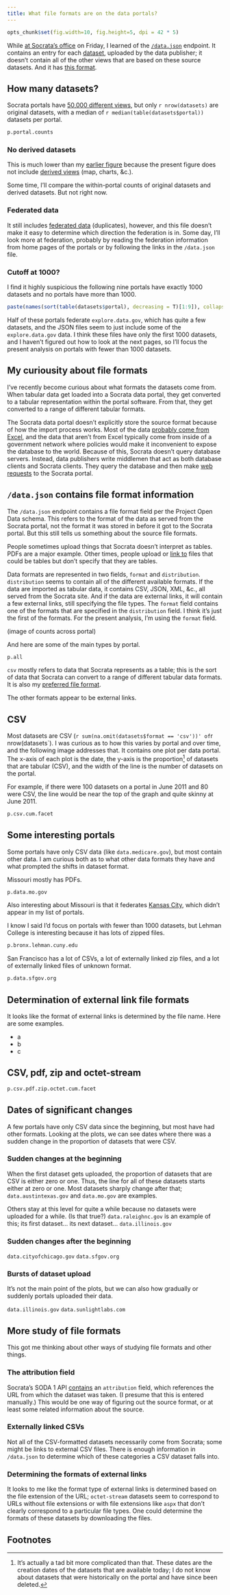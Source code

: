 ```yaml
---
title: What file formats are on the data portals?
---
```

```r
opts_chunk$set(fig.width=10, fig.height=5, dpi = 42 * 5)
```

While [at Socrata's office]() on Friday,
I learned of the [`/data.json`](https://data.oregon.gov/data.json) endpoint.
It contains an entry for each [dataset](),
uploaded by the data publisher; it doesn't contain all of the other
views that are based on these source datasets.
And it has [this format](http://project-open-data.github.io/schema/).

## How many datasets?
Socrata portals have [50,000 different views](), but only
`r nrow(datasets)` are original datasets, with a median of
`r median(table(datasets$portal))` datasets per portal.

```r
p.portal.counts
```

### No derived datasets
This is much lower than my [earlier figure]()
because the present figure does not include [derived views]() (map, charts, &c.).

Some time, I'll compare the within-portal counts of original datasets
and derived datasets. But not right now.

### Federated data
It still includes [federated data]() (duplicates),
however, and this file doesn't make it easy to determine which direction
the federation is in. Some day, I'll look more at federation, probably by 
reading the federation information from home pages of the portals
or by following the links in the `/data.json` file.

### Cutoff at 1000?
I find it highly suspicious the following nine portals have exactly 1000
datasets and no portals have more than 1000.

```r
paste(names(sort(table(datasets$portal), decreasing = T)[1:9]), collapse = '\n')
```

Half of these portals federate `explore.data.gov`, which has quite a few datasets, and the JSON
files seem to just include some of the `explore.data.gov` data. I think these
files have only the first 1000 datasets, and I haven't figured out how to look
at the next pages, so I'll focus the present analysis on portals with fewer
than 1000 datasets.

## My curiousity about file formats
I've recently become curious about what formats the datasets come from. When
tabular data get loaded into a Socrata data portal, they get converted to a
tabular representation within the portal software. From that, they get converted
to a range of different tabular formats.

The Socrata data portal doesn't explicitly store the source format because of
how the import process works. Most of the data [probably come from Excel](scraperwiki),
and the data that aren't from Excel typically come from inside of a government
network where policies would make it inconvenient to expose the database to the
world. Because of this, Socrata doesn't query database servers. Instead, data
publishers write middlemen that act as both database clients and Socrata clients.
They query the database and then make [web requests](api)
to the Socrata portal.

## `/data.json` contains file format information
The `/data.json` endpoint contains a file format field per the Project Open Data
schema. This refers to the format of the data as served from the Socrata portal,
not the format it was stored in before it got to the Socrata portal. But this
still tells us something about the source file formats.

People sometimes upload things that Socrata doesn't interpret as tables. PDFs are
a major example. Other times, people upload or [link to]()
files that could be tables but don't specify that they are tables.

Data formats are represented in two fields, `format` and `distribution`. `distribution`
seems to contain all of the different available formats. If the data are imported as
tabular data, it contains CSV, JSON, XML, &c., all served from the Socrata site.
And if the data are external links, it will contain a few external links, still
specifying the file types. The `format` field contains one of the formats that are
specified in the `distribution` field. I think it's just the first of the formats.
For the present analysis, I'm using the `format` field.

(image of counts across portal)

And here are some of the main types by portal.

```r
p.all
```

`csv` mostly refers
to data that Socrata represents as a table; this is the sort of data that Socrata
can convert to a range of different tabular data formats.
It is also my [preferred file format](http://csvsoundsystem.com).

The other formats appear to be external links.

## CSV
Most datasets are CSV (`r sum(na.omit(datasets$format == 'csv'))' of `r nrow(datasets`).
I was curious as to how this varies by portal and over time, and the following image
addresses that. It contains one plot per data portal. The x-axis of each plot is the date,
the y-axis is the proportion[^proportion] of datasets that are tabular (CSV), and the
width of the line is the number of datasets on the portal.

For example, if there were 100 datasets on a portal in June 2011 and 80 were CSV, the
line would be near the top of the graph and quite skinny at June 2011.

```r
p.csv.cum.facet
```

## Some interesting portals
Some portals have only CSV data (like `data.medicare.gov`), but most contain
other data. I am curious both as to what other data formats they have and what
prompted the shifts in dataset format.

Missouri mostly has PDFs.

```r
p.data.mo.gov
```

Also interesting about Missouri is that it federates [Kansas City](https://data.kcmo.org/),
which didn't appear in my list of portals.

I know I said I'd focus on portals with fewer than 1000 datasets, but Lehman College is
interesting because it has lots of zipped files.

```r
p.bronx.lehman.cuny.edu
```

San Francisco has a lot of CSVs, a lot of externally linked zip files,
and a lot of externally linked files of unknown format.

```r
p.data.sfgov.org
```

## Determination of external link file formats
It looks like the format of external links is determined by the file name.
Here are some examples.

* a
* b
* c

## CSV, pdf, zip and octet-stream

```r
p.csv.pdf.zip.octet.cum.facet
```

## Dates of significant changes
A few portals have only CSV data since the beginning, but most have had other formats.
Looking at the plots, we can see dates where there was a sudden change in the proportion
of datasets that were CSV.

### Sudden changes at the beginning
When the first dataset gets uploaded, the proportion of datasets that are CSV is either
zero or one. Thus, the line for all of these datasets starts either at zero or one.
Most datasets sharply change after that; `data.austintexas.gov` and `data.mo.gov` are
examples.

Others stay at this level for quite a while because no datasets were uploaded for a
while. (Is that true?) `data.raleighnc.gov` is an example of this; its first dataset...
its next dataset...   `data.illinois.gov`

### Sudden changes after the beginning
`data.cityofchicago.gov`
`data.sfgov.org`


### Bursts of dataset upload
It's not the main point of the plots, but we can also how gradually or suddenly portals
uploaded their data.

`data.illinois.gov`
`data.sunlightlabs.com`

## More study of file formats
This got me thinking about other ways of studying file formats and other things.

### The attribution field
Socrata's SODA 1 API [contains]() an `attribution` field, which references the URL from
which the dataset was taken. (I presume that this is entered manually.) This would be one
way of figuring out the source format, or at least some related information about the source.

### Externally linked CSVs
Not all of the CSV-formatted datasets necessarily come from Socrata; some might be links
to external CSV files. There is enough information in `/data.json` to determine which of
these categories a CSV dataset falls into.

### Determining the formats of external links
It looks to me like the format type of external links is determined based on the file
extension of the URL; `octet-stream` datasets seem to correspond to URLs without file
extensions or with file extensions like `aspx` that don't clearly correspond to a
particular file types. One could determine the formats of these datasets by
downloading the files.

## Footnotes

[^proportion]: It's actually a tad bit more complicated than that. These dates are the
    creation dates of the datasets that are available today; I do not know about datasets
    that were historically on the portal and have since been deleted.
